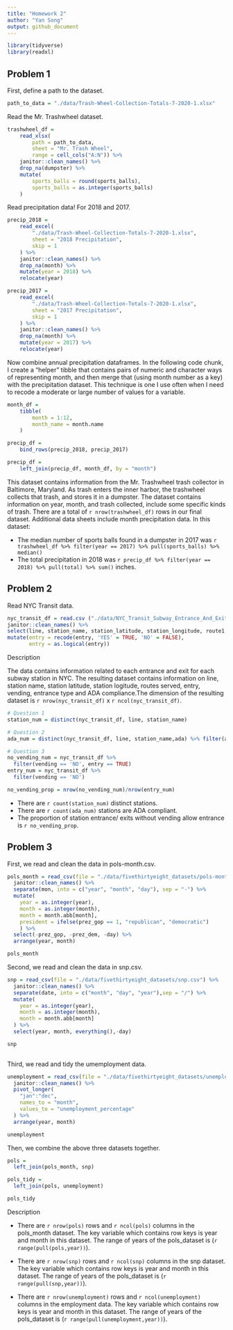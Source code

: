 ```yaml
---
title: "Homework 2"
author: "Yan Song"
output: github_document
---
```


```r
library(tidyverse)
library(readxl)
```

## Problem 1

First, define a path to the dataset. 

```r
path_to_data = "./data/Trash-Wheel-Collection-Totals-7-2020-1.xlsx"
```


Read the Mr. Trashwheel dataset. 

```r
trashwheel_df = 
	read_xlsx(
		path = path_to_data,
		sheet = "Mr. Trash Wheel",
		range = cell_cols("A:N")) %>% 
	janitor::clean_names() %>% 
	drop_na(dumpster) %>% 
	mutate(
		sports_balls = round(sports_balls),
		sports_balls = as.integer(sports_balls)
	)
```

Read precipitation data! For 2018 and 2017.

```r
precip_2018 = 
	read_excel(
		"./data/Trash-Wheel-Collection-Totals-7-2020-1.xlsx",
		sheet = "2018 Precipitation",
		skip = 1
	) %>% 
	janitor::clean_names() %>% 
	drop_na(month) %>% 
	mutate(year = 2018) %>% 
	relocate(year)

precip_2017 = 
	read_excel(
		"./data/Trash-Wheel-Collection-Totals-7-2020-1.xlsx",
		sheet = "2017 Precipitation",
		skip = 1
	) %>% 
	janitor::clean_names() %>% 
	drop_na(month) %>% 
	mutate(year = 2017) %>% 
	relocate(year)
```

Now combine annual precipitation dataframes. In the following code chunk, I create a "helper" tibble that contains pairs of numeric and character ways of representing month, and then merge that (using month number as a key) with the precipitation dataset. This technique is one I use often when I need to recode a moderate or large number of values for a variable. 

```r
month_df = 
	tibble(
		month = 1:12,
		month_name = month.name
	)

precip_df = 
	bind_rows(precip_2018, precip_2017)

precip_df =
	left_join(precip_df, month_df, by = "month")
```

This dataset contains information from the Mr. Trashwheel trash collector in Baltimore, Maryland. As trash enters the inner harbor, the trashwheel collects that trash, and stores it in a dumpster. The dataset contains information on year, month, and trash collected, include some specific kinds of trash. There are a total of `r nrow(trashwheel_df)` rows in our final dataset. Additional data sheets include month precipitation data. In this dataset:

* The median number of sports balls found in a dumpster in 2017 was `r trashwheel_df %>% filter(year == 2017) %>% pull(sports_balls) %>% median()`
* The total precipitation in 2018 was `r precip_df %>% filter(year == 2018) %>% pull(total) %>% sum()` inches.


## Problem 2
Read NYC Transit data. 

```r
nyc_transit_df = read.csv ("./data/NYC_Transit_Subway_Entrance_And_Exit_Data.csv", na.strings = c("","NA")) %>% 
janitor::clean_names() %>% 
select(line, station_name, station_latitude, station_longitude, route1:route11, entry, vending, entrance_type, ada) %>% 
mutate(entry = recode(entry, 'YES' = TRUE, 'NO' = FALSE), 
       entry = as.logical(entry))

```
Description

The data contains information related to each entrance and exit for each subway station in NYC.
The resulting dataset contains information on line, station name, station latitude, station logitude, routes served, entry, vending, entrance type and ADA compliance.The dimension of the resulting dataset is `r nrow(nyc_transit_df)` x `r ncol(nyc_transit_df)`. 

```r
# Question 1
station_num = distinct(nyc_transit_df, line, station_name)

# Question 2
ada_num = distinct(nyc_transit_df, line, station_name,ada) %>% filter(ada == TRUE)

# Question 3
no_vending_num = nyc_transit_df %>%
  filter(vending == 'NO', entry == TRUE)
entry_num = nyc_transit_df %>%
  filter(vending == 'NO')

no_vending_prop = nrow(no_vending_num)/nrow(entry_num)
```
* There are `r count(station_num)` distinct stations.
* There are `r count(ada_num)` stations are ADA compliant.
* The proportion of station entrance/ exits without vending allow entrance is `r no_vending_prop`. 



## Problem 3 

First, we read and clean the data in pols-month.csv.
```r

pols_month = read_csv(file = "./data/fivethirtyeight_datasets/pols-month.csv") %>% 
  janitor::clean_names() %>% 
  separate(mon, into = c("year", "month", "day"), sep = "-") %>% 
  mutate(
    year = as.integer(year),
    month = as.integer(month),
    month = month.abb[month],
    president = ifelse(prez_gop == 1, "republican", "democratic")
    ) %>% 
  select(-prez_gop, -prez_dem, -day) %>% 
  arrange(year, month) 

pols_month

```

Second, we read and clean the data in snp.csv.
```r

snp = read_csv(file = "./data/fivethirtyeight_datasets/snp.csv") %>% 
  janitor::clean_names() %>% 
  separate(date, into = c("month", "day", "year"),sep = "/") %>%
  mutate(
    year = as.integer(year),
    month = as.integer(month),
    month = month.abb[month]
  ) %>% 
  select(year, month, everything(),-day) 

snp
  
```

Third, we read and tidy the umemployment data.
```r

unemployment = read_csv(file = "./data/fivethirtyeight_datasets/unemployment.csv") %>% 
  janitor::clean_names() %>%
  pivot_longer(
    "jan":"dec",
    names_to = "month",
    values_to = "unemployment_percentage"
  ) %>% 
  arrange(year, month) 

unemployment

```

Then, we combine the above three datasets together. 
```r
pols = 
  left_join(pols_month, snp) 

pols_tidy = 
  left_join(pols, unemployment)

pols_tidy
```

Description

* There are `r nrow(pols)` rows and `r ncol(pols)` columns in the pols_month dataset. The key variable which contains row keys is year and month in this dataset. The range of years of the pols_dataset is (`r range(pull(pols,year))`).

* There are `r nrow(snp)` rows and `r ncol(snp)` columns in the snp dataset. The key variable which contains row keys is year and month in this dataset. The range of years of the pols_dataset is (`r range(pull(snp,year))`).


* There are `r nrow(unemployment)` rows and `r ncol(unemployment)` columns in the employment data. The key variable which contains row keys is year and month in this dataset. The range of years of the pols_dataset is (`r range(pull(unemployment,year))`).
